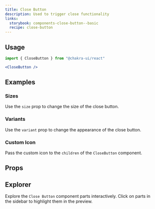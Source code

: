 ```yaml
---
title: Close Button
description: Used to trigger close functionality
links:
  storybook: components-close-button--basic
  recipe: close-button
---
```


<ExampleTabs name="close-button-basic" />

## Usage

```jsx
import { CloseButton } from "@chakra-ui/react"
```

```jsx
<CloseButton />
```

## Examples

### Sizes

Use the `size` prop to change the size of the close button.

<ExampleTabs name="close-button-with-sizes" />

### Variants

Use the `variant` prop to change the appearance of the close button.

<ExampleTabs name="close-button-with-variants" />

### Custom Icon

Pass the custom icon to the `children` of the `CloseButton` component.

<ExampleTabs name="close-button-with-custom-icon" />

## Props

<PropTable component="Button" part="Button" />

## Explorer

Explore the `Close Button` component parts interactively. Click on parts in the
sidebar to highlight them in the preview.

<Explorer name="close-button-basic" />
